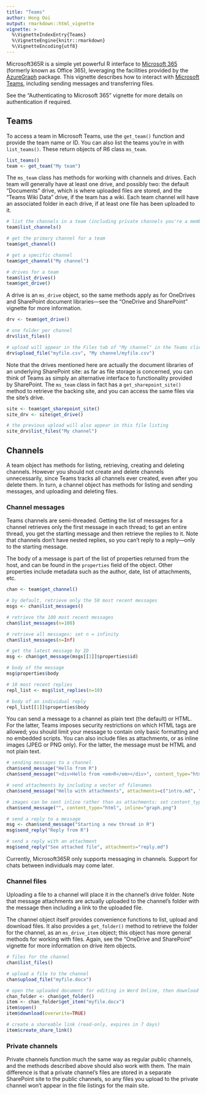 ```yaml
---
title: "Teams"
author: Hong Ooi
output: rmarkdown::html_vignette
vignette: >
  %\VignetteIndexEntry{Teams}
  %\VignetteEngine{knitr::rmarkdown}
  %\VignetteEncoding{utf8}
---
```


Microsoft365R is a simple yet powerful R interface to [Microsoft 365](https://www.microsoft.com/en-us/microsoft-365) (formerly known as Office 365), leveraging the facilities provided by the [AzureGraph](https://cran.r-project.org/package=AzureGraph) package. This vignette describes how to interact with [Microsoft Teams](https://www.microsoft.com/en-au/microsoft-teams/group-chat-software), including sending messages and transferring files.

See the "Authenticating to Microsoft 365" vignette for more details on authentication if required.

## Teams

To access a team in Microsoft Teams, use the `get_team()` function and provide the team name or ID. You can also list the teams you're in with `list_teams()`. These return objects of R6 class `ms_team`.

```r
list_teams()
team <- get_team("My team")
```

The `ms_team` class has methods for working with channels and drives. Each team will generally have at least one drive, and possibly two: the default "Documents" drive, which is where uploaded files are stored, and the "Teams Wiki Data" drive, if the team has a wiki. Each team channel will have an associated folder in each drive, if at least one file has been uploaded to it.

```r
# list the channels in a team (including private channels you're a member of)
team$list_channels()

# get the primary channel for a team
team$get_channel()

# get a specific channel
team$get_channel("My channel")

# drives for a team
team$list_drives()
team$get_drive()
```

A drive is an `ms_drive` object, so the same methods apply as for OneDrives and SharePoint document libraries---see the "OneDrive and SharePoint" vignette for more information.

```r
drv <- team$get_drive()

# one folder per channel
drv$list_files()

# upload will appear in the Files tab of "My channel" in the Teams client
drv$upload_file("myfile.csv", "My channel/myfile.csv")
```

Note that the drives mentioned here are actually the document libraries of an underlying SharePoint site: as far as file storage is concerned, you can think of Teams as simply an alternative interface to functionality provided by SharePoint. The `ms_team` class in fact has a `get_sharepoint_site()` method to retrieve the backing site, and you can access the same files via the site's drive.

```r
site <- team$get_sharepoint_site()
site_drv <- site$get_drive()

# the previous upload will also appear in this file listing
site_drv$list_files("My channel")
```

## Channels

A team object has methods for listing, retrieving, creating and deleting channels. However you should not create and delete channels unnecessarily, since Teams tracks all channels ever created, even after you delete them. In turn, a channel object has methods for listing and sending messages, and uploading and deleting files.

### Channel messages

Teams channels are semi-threaded. Getting the list of messages for a channel retrieves only the first message in each thread; to get an entire thread, you get the starting message and then retrieve the replies to it. Note that channels don't have nested replies, so you can't reply to a reply---only to the starting message.

The body of a message is part of the list of properties returned from the host, and can be found in the `properties` field of the object. Other properties include metadata such as the author, date, list of attachments, etc.

```r
chan <- team$get_channel()

# by default, retrieve only the 50 most recent messages
msgs <- chan$list_messages()

# retrieve the 100 most recent messages
chan$list_messages(n=100)

# retrieve all messages: set n = infinity
chan$list_messages(n=Inf)

# get the latest message by ID
msg <- chan$get_message(msgs[[1]]$properties$id)

# body of the message
msg$properties$body

# 10 most recent replies
repl_list <- msg$list_replies(n=10)

# body of an individual reply
repl_list[[1]]$properties$body
```

You can send a message to a channel as plain text (the default) or HTML. For the latter, Teams imposes security restrictions on which HTML tags are allowed; you should limit your message to contain only basic formatting and no embedded scripts. You can also include files as attachments, or as inline images (JPEG or PNG only). For the latter, the message must be HTML and not plain text.

```r
# sending messages to a channel
chan$send_message("Hello from R")
chan$send_message("<div>Hello from <em>R</em></div>", content_type="html")

# send attachments by including a vector of filenames
chan$send_message("Hello with attachments", attachments=c("intro.md", "myfile.csv"))

# images can be sent inline rather than as attachments: set content_type to 'html'
chan$send_message("", content_type="html", inline="graph.png")

# send a reply to a message
msg <- chan$send_message("Starting a new thread in R")
msg$send_reply("Reply from R")

# send a reply with an attachment
msg$send_reply("See attached file", attachments="reply.md")
```

Currently, Microsoft365R only supports messaging in channels. Support for chats between individuals may come later.

### Channel files

Uploading a file to a channel will place it in the channel's drive folder. Note that message attachments are actually uploaded to the channel's folder with the message then including a link to the uploaded file.

The channel object itself provides convenience functions to list, upload and download files. It also provides a `get_folder()` method to retrieve the folder for the channel, as an `ms_drive_item` object; this object has more general methods for working with files. Again, see the "OneDrive and SharePoint" vignette for more information on drive item objects.

```r
# files for the channel
chan$list_files()

# upload a file to the channel
chan$upload_file("myfile.docx")

# open the uploaded document for editing in Word Online, then download it again
chan_folder <- chan$get_folder()
item <- chan_folder$get_item("myfile.docx")
item$open()
item$download(overwrite=TRUE)

# create a shareable link (read-only, expires in 7 days)
item$create_share_link()
```

### Private channels

Private channels function much the same way as regular public channels, and the methods described above should also work with them. The main difference is that a private channel's files are stored in a separate SharePoint site to the public channels, so any files you upload to the private channel won't appear in the file listings for the main site.
